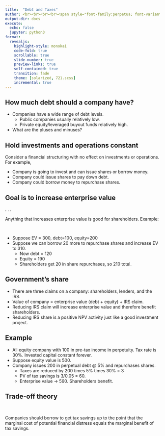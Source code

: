 ```yaml
---
title:  "Debt and Taxes"
author: <br><br><br><br><span style="font-family:perpetua; font-variant:small-caps; color:#606060;">Kerry Back</span><br><br><img src="RiceBusiness-transparent-logo-sm.png"  height=80>
output-dir: docs
execute:
  echo: false
  jupyter: python3
format: 
  revealjs:
    highlight-style: monokai
    code-fold: true
    scrollable: true
    slide-number: true
    preview-links: true
    self-contained: true
    transition: fade
    theme: [solarized, 721.scss]
    incremental: true
---
```


## How much debt should a company have?

- Companies have a wide range of debt levels.
  - Public companies usually relatively low.
  - Private equity/leveraged buyout funds relatively high.
- What are the pluses and minuses?

## Hold investments and operations constant

Consider a financial structuring with no effect on investments or operations.  For example,
<br>

- Company is going to invest and can issue shares or borrow money.
- Company could issue shares to pay down debt.
- Company could borrow money to repurchase shares.

## Goal is to increase enterprise value

. . .

Anything that increases enterprise value is good for shareholders. Example:

<br>

  - Suppose EV = 300, debt=100, equity=200
  - Suppose we can borrow 20 more to repurchase shares and increase EV to 310.
    - Now debt = 120
    - Equity = 190
    - Shareholders get 20 in share repurchases, so 210 total.

## Government's share

- There are three claims on a company: shareholders, lenders, and the IRS.
- Value of company = enterprise value (debt + equity) + IRS claim.
- Reducing IRS claim will increase enterprise value and therefore benefit shareholders.
- Reducing IRS share is a positive NPV activity just like a good investment project.

## Example

- All equity company with 100 in pre-tax income in perpetuity.  Tax rate is 30%.  Invested capital constant forever.
- Suppose equity value is 500.
- Company issues 200 in perpetual debt @ 5% and repurchases shares.
  - Taxes are reduced by 200 times 5% times 30% = 3
  - PV of tax savings is 3/0.05 = 60.
  - Enterprise value $\rightarrow$ 560.  Shareholders benefit.

## Trade-off theory

<br>

Companies should borrow to get tax savings up to the point that the marginal cost of potential financial distress equals the marginal benefit of tax savings.

